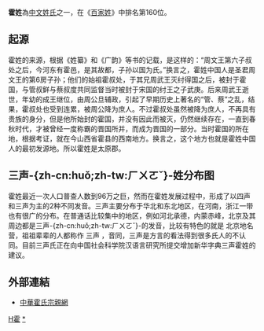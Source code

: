 {{Not|翟姓|瞿姓}}
{{unreferenced|time=2018-09-14T18:24:46+00:00}}
{{姓氏
|姓氏=霍
|繁體=霍
|簡體=霍
|拼音=Huò、Huǒ
|中国大陆=Huo
|南京官話=ho<sup>5</sup>
|台湾=Huo
|香港=Fok
|澳门=Fok
|新加坡=
|马来西亚=
|越南=Hoắc
|韩国=
|反切=
|同音字=
|堂号=
|郡望=[[太原郡|太原郡]]
}}

'''霍姓'''為[[中文姓氏|中文姓氏]]之一，在《[[百家姓|百家姓]]》中排名第160位。

==起源==
霍姓的来源，根据《姓纂》和《广韵》等书的记载，是这样的：“周文王第六子叔处之后，今河东有霍邑，是其故都，子孙以国为氏。”换言之，霍姓中国人是圣君周文王的第6房子孙；他们的始祖霍叔处，于其兄周武王灭纣得国之后，被封于霍国，与管叔鲜与蔡叔度共同监督当时被封于宋国的纣王之子武庚。后来周武王逝世，年幼的成王继位，由周公旦辅政，引起了早期历史上著名的“管、蔡”之乱，结果，霍叔处也受到连累，被周公降为庶人。不过霍叔处虽然被降为庶人，不再具有贵族的身分，但是他所始封的霍国，并没有因此而被灭，仍然继续存在，一直到春秋时代，才被曾经一度称霸的晋国所并，而成为晋国的一部分。当时霍国的所在地，根据考证，就在今山西省霍县的西南地方。换言之，这个地方也就是霍姓中国人的最初发源地。所以霍姓是太原郡。

==三声-{zh-cn:huǒ;zh-tw:ㄏㄨㄛˇ}-姓分布图==
霍姓最近一次人口普查人数到96万之巨，然而在霍姓发展过程中，形成了以四声和三声为主的2种不同发音。三声主要分布于华北和东北地区，在河南，浙江一带也有很广的分布。在普通话比较集中的地区，例如河北承德，内蒙赤峰，北京及其周边都是三声-{zh-cn:huǒ;zh-tw:ㄏㄨㄛˇ}-的发音，比较有特色的就是 北京地名 {{Ruby|霍|-{zh-cn:huǒ;zh-tw:ㄏㄨㄛˇ}-}}营，祖祖辈辈的人都称作 三声 ，音同{{Ruby|火|-{zh-cn:huǒ;zh-tw:ㄏㄨㄛˇ}-}}，三声是方言的看法得到很多{{Ruby|霍|-{zh-cn:huǒ;zh-tw:ㄏㄨㄛˇ}-}}氏人的不认同。目前三声{{Ruby|霍|-{zh-cn:huǒ;zh-tw:ㄏㄨㄛˇ}-}}氏正在向中国社会科学院汉语言研究所提交增加新华字典三声霍姓的建议。

==外部連結==
{{Wikisource further reading}}
*[https://web.archive.org/web/20160323210042/http://www.zhhuoshi.com/ 中華霍氏宗親網]

[[Category:漢姓|H霍]]
[[Category:霍姓|*]]